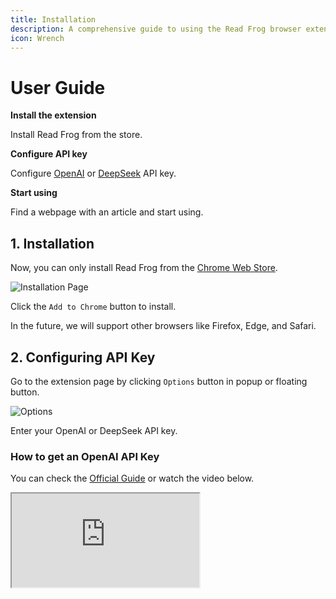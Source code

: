 ```yaml
---
title: Installation
description: A comprehensive guide to using the Read Frog browser extension for deep language learning
icon: Wrench
---
```


# User Guide

<Steps>
<Step>

**Install the extension**

Install Read Frog from the store.

</Step>

<Step>

**Configure API key**

Configure [OpenAI](https://openai.com/api/) or [DeepSeek](https://platform.deepseek.com/) API key.

</Step>

<Step>

**Start using**

Find a webpage with an article and start using.

</Step>
</Steps>

## 1. Installation

Now, you can only install Read Frog from the [Chrome Web Store](https://chromewebstore.google.com/detail/read-frog/modkelfkcfjpgbfmnbnllalkiogfofhb?utm_source=official).

![Installation Page](/tutorial/installation/chrome-web-store.png)

Click the `Add to Chrome` button to install.

<Callout title="Are you using other browsers?">
  In the future, we will support other browsers like Firefox, Edge, and Safari.
</Callout>

## 2. Configuring API Key

Go to the extension page by clicking `Options` button in popup or floating button.

![Options](/tutorial/installation/options.png)

Enter your OpenAI or DeepSeek API key.

### How to get an OpenAI API Key

You can check the [Official Guide](https://help.openai.com/en/articles/4936850-where-do-i-find-my-openai-api-key) or watch the video below.

<iframe
  src="https://www.youtube-nocookie.com/embed/SzPE_AE0eEo"
  className="w-full aspect-video"
  allowFullScreen
/>

### How to get a DeepSeek API Key

You can check the [Official Guide](https://api-docs.deepseek.com/).

## 3. Start Using

Find a webpage with an article.

![Article](/tutorial/installation/start-reading.png)

Click `Read` Button, then wait for a while, you will see the deep explanation of the article.

![Explanation](/tutorial/get-started/interface.png)
